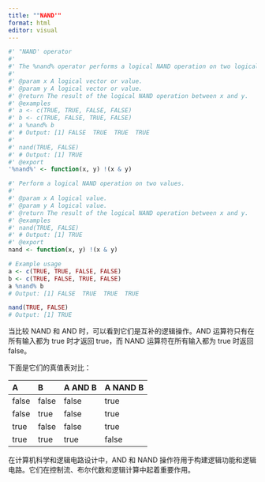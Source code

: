 ```yaml
---
title: ""NAND'"
format: html
editor: visual
---
```


```r
#' "NAND' operator
#'
#' The %nand% operator performs a logical NAND operation on two logical vectors or values.
#'
#' @param x A logical vector or value.
#' @param y A logical vector or value.
#' @return The result of the logical NAND operation between x and y.
#' @examples
#' a <- c(TRUE, TRUE, FALSE, FALSE)
#' b <- c(TRUE, FALSE, TRUE, FALSE)
#' a %nand% b
#' # Output: [1] FALSE  TRUE  TRUE  TRUE
#'
#' nand(TRUE, FALSE)
#' # Output: [1] TRUE
#' @export
'%nand%' <- function(x, y) !(x & y)

#' Perform a logical NAND operation on two values.
#'
#' @param x A logical value.
#' @param y A logical value.
#' @return The result of the logical NAND operation between x and y.
#' @examples
#' nand(TRUE, FALSE)
#' # Output: [1] TRUE
#' @export
nand <- function(x, y) !(x & y)

# Example usage
a <- c(TRUE, TRUE, FALSE, FALSE)
b <- c(TRUE, FALSE, TRUE, FALSE)
a %nand% b
# Output: [1] FALSE  TRUE  TRUE  TRUE

nand(TRUE, FALSE)
# Output: [1] TRUE
```

当比较 NAND 和 AND 时，可以看到它们是互补的逻辑操作。AND 运算符只有在所有输入都为 true 时才返回 true，而 NAND 运算符在所有输入都为 true 时返回 false。

下面是它们的真值表对比：

| A     | B     | A AND B | A NAND B |
|:------|:------|:--------|:---------|
| false | false | false   | true     |
| false | true  | false   | true     |
| true  | false | false   | true     |
| true  | true  | true    | false    |

在计算机科学和逻辑电路设计中，AND 和 NAND 操作符用于构建逻辑功能和逻辑电路。它们在控制流、布尔代数和逻辑计算中起着重要作用。
